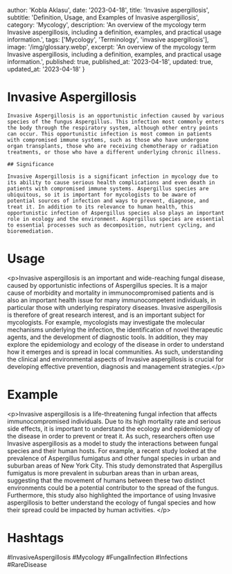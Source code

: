 
  author: 'Kobla Aklasu',
  date: '2023-04-18',
  title: 'Invasive aspergillosis',
  subtitle: 'Definition, Usage, and Examples of Invasive aspergillosis',
  category: 'Mycology',
  description: 'An overview of the mycology term Invasive aspergillosis, including a definition, examples, and practical usage information.',
  tags: ['Mycology', 'Terminology', 'invasive aspergillosis'],
  image: '/img/glossary.webp',
  excerpt: 'An overview of the mycology term Invasive aspergillosis, including a definition, examples, and practical usage information.',
  published: true,
  published_at: '2023-04-18',
  updated: true,
  updated_at: '2023-04-18'
}




# Invasive Aspergillosis 
    
    Invasive Aspergillosis is an opportunistic infection caused by various species of the fungus Aspergillus. This infection most commonly enters the body through the respiratory system, although other entry points can occur. This opportunistic infection is most common in patients with compromised immune systems, such as those who have undergone organ transplants, those who are receiving chemotherapy or radiation treatments, or those who have a different underlying chronic illness. 
    
    ## Significance
    
    Invasive Aspergillosis is a significant infection in mycology due to its ability to cause serious health complications and even death in patients with compromised immune systems. Aspergillus species are ubiquitous, so it is important for mycologists to be aware of potential sources of infection and ways to prevent, diagnose, and treat it. In addition to its relevance to human health, this opportunistic infection of Aspergillus species also plays an important role in ecology and the environment. Aspergillus species are essential to essential processes such as decomposition, nutrient cycling, and bioremediation.

# Usage

&lt;p&gt;Invasive aspergillosis is an important and wide-reaching fungal disease, caused by opportunistic infections of Aspergillus species. It is a major cause of morbidity and mortality in immunocompromised patients and is also an important health issue for many immunocompetent individuals, in particular those with underlying respiratory diseases. Invasive aspergillosis is therefore of great research interest, and is an important subject for mycologists. For example, mycologists may investigate the molecular mechanisms underlying the infection, the identification of novel therapeutic agents, and the development of diagnostic tools. In addition, they may explore the epidemiology and ecology of the disease in order to understand how it emerges and is spread in local communities. As such, understanding the clinical and environmental aspects of Invasive aspergillosis is crucial for developing effective prevention, diagnosis and management strategies.&lt;/p&gt;

# Example

&lt;p&gt;Invasive aspergillosis is a life-threatening fungal infection that affects immunocompromised individuals. Due to its high mortality rate and serious side effects, it is important to understand the ecology and epidemiology of the disease in order to prevent or treat it. As such, researchers often use Invasive aspergillosis as a model to study the interactions between fungal species and their human hosts. For example, a recent study looked at the prevalence of Aspergillus fumigatus and other fungal species in urban and suburban areas of New York City. This study demonstrated that Aspergillus fumigatus is more prevalent in suburban areas than in urban areas, suggesting that the movement of humans between these two distinct environments could be a potential contributor to the spread of the fungus. Furthermore, this study also highlighted the importance of using Invasive aspergillosis to better understand the ecology of fungal species and how their spread could be impacted by human activities.  &lt;/p&gt;

# Hashtags

#InvasiveAspergillosis #Mycology #FungalInfection #Infections #RareDisease

